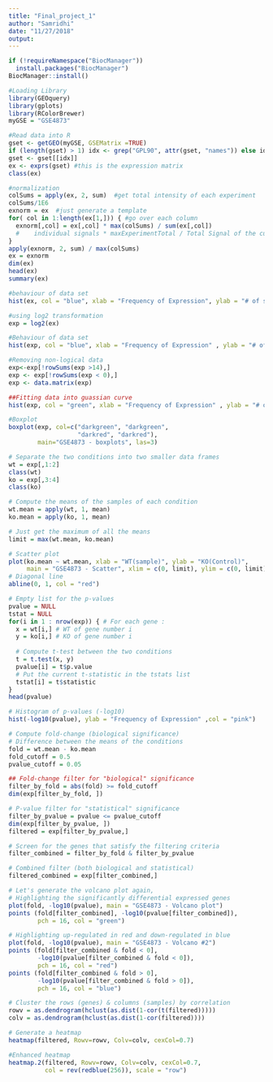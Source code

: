 ```yaml
---
title: "Final_project_1"
author: "Samridhi"
date: "11/27/2018"
output: 
---
```


```r
if (!requireNamespace("BiocManager"))
  install.packages("BiocManager")
BiocManager::install()

#Loading Library
library(GEOquery)
library(gplots)
library(RColorBrewer)
myGSE = "GSE4873" 

#Read data into R
gset <- getGEO(myGSE, GSEMatrix =TRUE)
if (length(gset) > 1) idx <- grep("GPL90", attr(gset, "names")) else idx <- 1
gset <- gset[[idx]]
ex <- exprs(gset) #this is the expression matrix
class(ex)

#normalization
colSums = apply(ex, 2, sum)  #get total intensity of each experiment
colSums/1E6
exnorm = ex  #just generate a template
for( col in 1:length(ex[1,])) { #go over each column
  exnorm[,col] = ex[,col] * max(colSums) / sum(ex[,col])
  #    individual signals * maxExperimentTotal / Total Signal of the current experiment
}
apply(exnorm, 2, sum) / max(colSums)
ex = exnorm 
dim(ex)
head(ex)
summary(ex)

#behaviour of data set
hist(ex, col = "blue", xlab = "Frequency of Expression", ylab = "# of spots", main="GSE4873-Histogram")

#using log2 transformation
exp = log2(ex)

#Behaviour of data set
hist(exp, col = "blue", xlab = "Frequency of Expression" , ylab = "# of spots" ,main="GSE4873-Histogram after Log2 transformation")

#Removing non-logical data
exp<-exp[!rowSums(exp >14),]
exp <- exp[!rowSums(exp < 0),]
exp <- data.matrix(exp)

##Fitting data into guassian curve
hist(exp, col = "green", xlab = "Frequency of Expression" , ylab = "# of spots", main="GSE4873-Histogram")

#Boxplot
boxplot(exp, col=c("darkgreen", "darkgreen",
                   "darkred", "darkred"),
        main="GSE4873 - boxplots", las=3)

# Separate the two conditions into two smaller data frames
wt = exp[,1:2]
class(wt)
ko = exp[,3:4]
class(ko)

# Compute the means of the samples of each condition
wt.mean = apply(wt, 1, mean)
ko.mean = apply(ko, 1, mean)

# Just get the maximum of all the means
limit = max(wt.mean, ko.mean)

# Scatter plot
plot(ko.mean ~ wt.mean, xlab = "WT(sample)", ylab = "KO(Control)",
     main = "GSE4873 - Scatter", xlim = c(0, limit), ylim = c(0, limit))
# Diagonal line
abline(0, 1, col = "red")

# Empty list for the p-values
pvalue = NULL 
tstat = NULL
for(i in 1 : nrow(exp)) { # For each gene : 
  x = wt[i,] # WT of gene number i
  y = ko[i,] # KO of gene number i
  
  # Compute t-test between the two conditions
  t = t.test(x, y)
  pvalue[i] = t$p.value
  # Put the current t-statistic in the tstats list
  tstat[i] = t$statistic
}
head(pvalue)

# Histogram of p-values (-log10)
hist(-log10(pvalue), ylab = "Frequency of Expression" ,col = "pink")

# Compute fold-change (biological significance)
# Difference between the means of the conditions
fold = wt.mean - ko.mean
fold_cutoff = 0.5
pvalue_cutoff = 0.05

## Fold-change filter for "biological" significance
filter_by_fold = abs(fold) >= fold_cutoff
dim(exp[filter_by_fold, ])

# P-value filter for "statistical" significance
filter_by_pvalue = pvalue <= pvalue_cutoff
dim(exp[filter_by_pvalue, ])
filtered = exp[filter_by_pvalue,]

# Screen for the genes that satisfy the filtering criteria
filter_combined = filter_by_fold & filter_by_pvalue

# Combined filter (both biological and statistical)
filtered_combined = exp[filter_combined,]

# Let's generate the volcano plot again,
# Highlighting the significantly differential expressed genes
plot(fold, -log10(pvalue), main = "GSE4873 - Volcano plot")
points (fold[filter_combined], -log10(pvalue[filter_combined]),
        pch = 16, col = "green")

# Highlighting up-regulated in red and down-regulated in blue
plot(fold, -log10(pvalue), main = "GSE4873 - Volcano #2")
points (fold[filter_combined & fold < 0],
        -log10(pvalue[filter_combined & fold < 0]),
        pch = 16, col = "red")
points (fold[filter_combined & fold > 0],
        -log10(pvalue[filter_combined & fold > 0]),
        pch = 16, col = "blue")

# Cluster the rows (genes) & columns (samples) by correlation
rowv = as.dendrogram(hclust(as.dist(1-cor(t(filtered)))))
colv = as.dendrogram(hclust(as.dist(1-cor(filtered))))

# Generate a heatmap
heatmap(filtered, Rowv=rowv, Colv=colv, cexCol=0.7)

#Enhanced heatmap
heatmap.2(filtered, Rowv=rowv, Colv=colv, cexCol=0.7,
          col = rev(redblue(256)), scale = "row")
```

